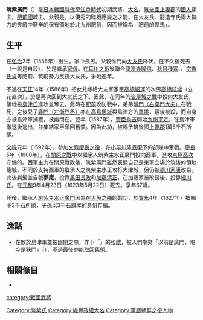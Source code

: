 {{unreferenced|time=2015-11-14T09:18:21+00:00}}
{{日本武士
|名稱= 筑紫廣門
|圖片名稱= 
|圖片大小= 
|圖片說明= 
|時代= [[日本戰國時代|日本戰國時代]]－[[江戶時代|江戶時代]]前期
|出生日期= [[弘治_(後奈良天皇)|弘治]]2年（1556年）
|出生地點= 
|逝世日期= [[元和_(後水尾天皇)|元和]]9年4月23日（1623年5月22日）
|逝世地點= 
|假名= 
|羅馬字= 
|幼名= 
|改名= 鎮恒→廣門
|别名= 義冬、夢庵
|諡号= 
|神号= 
|戒名= 
|洗禮名= 
|墓所= 
|朝廷官位= 左馬頭、上野介
|幕府職位= 
|主君= 大友義統→豐臣秀吉
|藩= 
|氏族= 筑紫氏
|父母= 父：{{tsl|ja|筑紫惟門||筑紫惟門}}
|養父= 
|養母= 
|兄弟= 弟：[[筑紫晴門|晴門（右衛門大夫）]]
|姐妹= 
|正室= 
|側室= 
|嗣子= [[筑紫春門|春門（左衛門丞）]]、[[筑紫廣門_(主水正)|廣門]]（主水正。茂成、從門、良鉄。）、岡榮門入道道甫（掃部頭）
|嗣女= 加彌姬（龍子、養福院，[[高橋統增|立花直次]]室）、長德院（[[黑田長政|黑田長政]]側室）
|養子= '''''
|養女= 
}}
{{japanese|japanese=筑紫 広門|kana=つくし ひろかど|romaji=Tsukushi Hirokado|舊寫=筑紫 廣門}}
'''筑紫廣門'''（{{bd|1556年||1623年|5月22日|}}）是[[日本戰國時代|日本戰國時代]]至[[江戶時代|江戶時代]]初期武將、[[大名_(称谓)|大名]]。[[筑後國|筑後國]][[上妻郡|上妻郡]]的[[國人|國人]]領主。[[肥前國|肥前國]]{{tsl|ja|勝尾城||勝尾城}}城主。父親是{{tsl|ja|筑紫惟門||筑紫惟門}}。以優秀的臨機應變之才能，在大友氏、龍造寺氏兩大勢力的夾縫中艱辛的保有領地於北九州肥前，因而被稱為「肥前的悍馬」。

== 生平 ==
在[[弘治_(後奈良天皇)|弘治]]2年（1556年）出生，家中長男。父親惟門向[[大友氏|大友氏]]降伏，在不久後死去（一說是自殺），於是繼承[[家督|家督]]。在[[耳川之戰|耳川之戰]]後聯合[[龍造寺隆信|龍造寺隆信]]、[[秋月種實|秋月種實]]、{{tsl|ja|原田隆種||原田隆種}}、[[宗像氏貞|宗像氏貞]]等肥前、筑前勢力反抗大友氏，爭戰連年。

不過在[[天正_(日本)|天正]]14年（1586年）把女兒嫁給大友家家臣[[高橋紹運|高橋紹運]]的次男[[高橋統增|高橋統增]]（立花直次），於是再次回到大友氏之下。因此，在同年的[[岩屋城之戰|岩屋城之戰]]中投向大友氏，領地被[[島津氏|島津氏]]進攻並奪去，此時在[[肥前|肥前]]{{tsl|ja|鷹取城||鷹取城}}攻防戰中，弟弟[[筑紫晴門|晴門（右衛門大夫）]]在{{tsl|ja|大手口||大手口}}戰死，之後兒子[[筑紫春門|春門（左衛門丞）]]亦在{{tsl|ja|筑前||筑前}}[[高鳥居城|高鳥居城]]與島津方的{{tsl|ja|川上忠堅||川上忠堅}}[[單挑|單挑]]，最後被殺，而自身亦被島津軍捕獲，被幽閉在{{tsl|ja|筑後||筑後}}{{tsl|ja|上善寺||上善寺}}。翌年（1587年），[[丰臣秀吉|豐臣秀吉]]開始[[九州征伐|九州平定]]，在島津軍撤退後逃出，並集結家臣奪回舊領。因為此功，被賜予筑後國[[上妻郡|上妻郡]]1萬8千石所領。

[[文祿|文祿]]元年（1592年），參加[[文祿慶長之役|文祿慶長之役]]，在[[小早川隆景|小早川隆景]]配下的部隊中奮戰。[[慶長|慶長]]5年（1600年），在[[關原之戰|關原之戰]]中以繼承人筑紫主水正廣門投向西軍，進攻[[京極高次|京極高次]]守備的{{tsl|ja|大津城||大津城}}。西軍主力在關原戰敗後，筑紫廣門雖然表態自己是東軍立場於筑後的領地籠城，不同於支持西軍的繼承人之筑紫主水正攻打大津城，但仍被[[德川家康|德川家康]]改易。此後剃髮並自號'''夢庵'''，投靠[[黑田長政|黑田長政]]和[[加藤清正|加藤清正]]，在加藤家被改易後，投靠[[細川氏|細川氏]]。在[[元和_(後水尾天皇)|元和]]9年4月23日（1623年5月22日）死去。享年67歲。

死後，繼承人[[筑紫茂成|筑紫主水正廣門]]因為在[[大坂之陣|大坂之陣]]的戰功，於[[寬永|寬永]]4年（1627年）被賜予3千石所領，子孫以3千石[[旗本|旗本]]的身份存續。

== 逸話 ==
*在敗於島津軍並被幽閉之際，作下「{{lang|ja|忍ぶれば　いつか世に出ん折やある　奥まで照らせ　山のはの月}}」的[[和歌|和歌]]，被人們嘲笑「以前是廣門，現今是狹門」（{{lang|ja|昔は広門、今は狭門}}），不過最後亦能取回舊領。

== 相關條目 ==
*{{tsl|ja|筑紫氏||筑紫氏}}

[[Category:筑紫氏|Category:筑紫氏]]
[[category:戰國武將|category:戰國武將]]
[[Category:織豐政權大名|Category:織豐政權大名]]
[[Category:萬曆朝鮮之役人物|Category:萬曆朝鮮之役人物]]